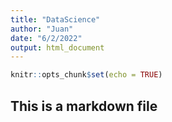```yaml
---
title: "DataScience"
author: "Juan"
date: "6/2/2022"
output: html_document
---
```


```r
knitr::opts_chunk$set(echo = TRUE)
```

##  This is a markdown file